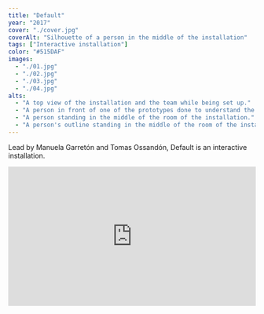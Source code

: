 ```yaml
---
title: "Default"
year: "2017"
cover: "./cover.jpg"
coverAlt: "Silhouette of a person in the middle of the installation"
tags: ["Interactive installation"]
color: "#515DAF"
images:
  - "./01.jpg"
  - "./02.jpg"
  - "./03.jpg"
  - "./04.jpg"
alts:
  - "A top view of the installation and the team while being set up."
  - "A person in front of one of the prototypes done to understand the data and the interaction."
  - "A person standing in the middle of the room of the installation."
  - "A person's outline standing in the middle of the room of the installation."
---
```


Lead by Manuela Garretón and Tomas Ossandón, Default is an interactive installation.

<div style="padding:56.25% 0 0 0;position:relative;">
  <iframe
    src="https://player.vimeo.com/video/248526680?h=fdab7e3585&byline=0&portrait=0"
    style="position:absolute;top:0;left:0;width:100%;height:100%;"
    frameborder="0"
    allow="autoplay; fullscreen; picture-in-picture"
    allowfullscreen
  ></iframe>
</div>
<script src="https://player.vimeo.com/api/player.js"></script>
